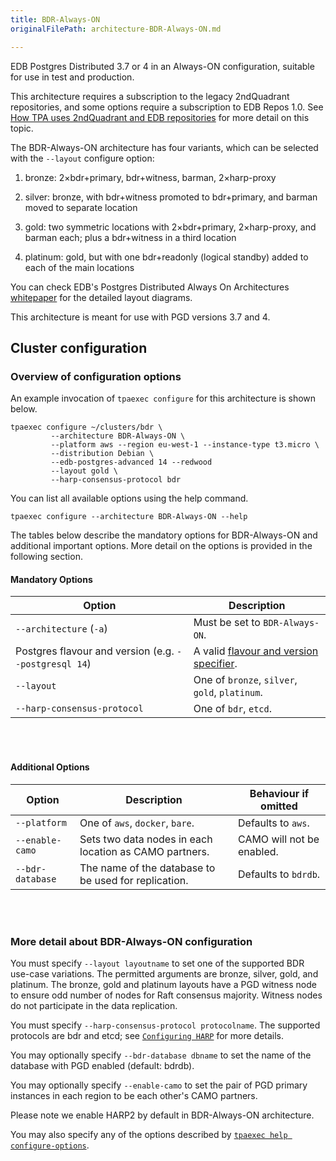 ```yaml
---
title: BDR-Always-ON
originalFilePath: architecture-BDR-Always-ON.md

---
```


EDB Postgres Distributed 3.7 or 4 in an Always-ON
configuration, suitable for use in test and production.

This architecture requires a subscription to the legacy 2ndQuadrant
repositories, and some options require a subscription to EDB Repos 1.0.
See [How TPA uses 2ndQuadrant and EDB repositories](reference/2q_and_edb_repositories/)
for more detail on this topic.

The BDR-Always-ON architecture has four variants, which can be
selected with the `--layout` configure option:

1.  bronze: 2×bdr+primary, bdr+witness, barman, 2×harp-proxy

2.  silver: bronze, with bdr+witness promoted to bdr+primary, and barman
    moved to separate location

3.  gold: two symmetric locations with 2×bdr+primary, 2×harp-proxy,
    and barman each; plus a bdr+witness in a third location

4.  platinum: gold, but with one bdr+readonly (logical standby) added to
    each of the main locations

You can check EDB's Postgres Distributed Always On Architectures
[whitepaper](https://www.enterprisedb.com/promote/bdr-always-on-architectures)
for the detailed layout diagrams.

This architecture is meant for use with PGD versions 3.7 and 4.

## Cluster configuration

### Overview of configuration options

An example invocation of `tpaexec configure` for this architecture
is shown below.

```shell
tpaexec configure ~/clusters/bdr \
         --architecture BDR-Always-ON \
         --platform aws --region eu-west-1 --instance-type t3.micro \
         --distribution Debian \
         --edb-postgres-advanced 14 --redwood
         --layout gold \
         --harp-consensus-protocol bdr
```

You can list all available options using the help command.

```shell
tpaexec configure --architecture BDR-Always-ON --help
```

The tables below describe the mandatory options for BDR-Always-ON
and additional important options.
More detail on the options is provided in the following section.

#### Mandatory Options

| Option                                                | Description                                                                               |
| ----------------------------------------------------- | ----------------------------------------------------------------------------------------- |
| `--architecture` (`-a`)                               | Must be set to `BDR-Always-ON`.                                                           |
| Postgres flavour and version (e.g. `--postgresql 14`) | A valid [flavour and version specifier](tpaexec-configure/#postgres-flavour-and-version). |
| `--layout`                                            | One of `bronze`, `silver`, `gold`, `platinum`.                                            |
| `--harp-consensus-protocol`                           | One of `bdr`, `etcd`.                                                                     |

<br/><br/>

#### Additional Options

| Option           | Description                                            | Behaviour if omitted      |
| ---------------- | ------------------------------------------------------ | ------------------------- |
| `--platform`     | One of `aws`, `docker`, `bare`.                        | Defaults to `aws`.        |
| `--enable-camo`  | Sets two data nodes in each location as CAMO partners. | CAMO will not be enabled. |
| `--bdr-database` | The name of the database to be used for replication.   | Defaults to `bdrdb`.      |

<br/><br/>

### More detail about BDR-Always-ON configuration

You must specify `--layout layoutname` to set one of the supported BDR
use-case variations. The permitted arguments are bronze, silver, gold, and
platinum. The bronze, gold and platinum layouts have a PGD witness node
to ensure odd number of nodes for Raft consensus majority. Witness nodes do
not participate in the data replication.

You must specify `--harp-consensus-protocol protocolname`. The supported
protocols are bdr and etcd; see [`Configuring HARP`](reference/harp/) for more details.

You may optionally specify `--bdr-database dbname` to set the name of
the database with PGD enabled (default: bdrdb).

You may optionally specify `--enable-camo` to set the pair of PGD
primary instances in each region to be each other's CAMO partners.

Please note we enable HARP2 by default in BDR-Always-ON architecture.

You may also specify any of the options described by
[`tpaexec help configure-options`](tpaexec-configure/).
